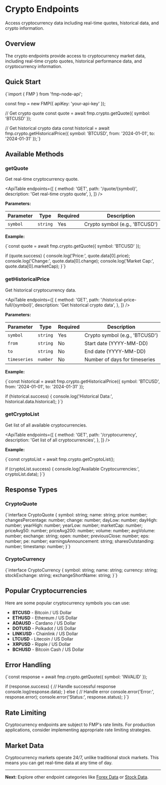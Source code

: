 # Crypto Endpoints

Access cryptocurrency data including real-time quotes, historical data, and crypto information.

## Overview

The crypto endpoints provide access to cryptocurrency market data, including real-time crypto quotes, historical performance data, and cryptocurrency information.

## Quick Start

<CodeBlock language="typescript">
{`import { FMP } from 'fmp-node-api';

const fmp = new FMP({ apiKey: 'your-api-key' });

// Get crypto quote
const quote = await fmp.crypto.getQuote({ symbol: 'BTCUSD' });

// Get historical crypto data
const historical = await fmp.crypto.getHistoricalPrice({
symbol: 'BTCUSD',
from: '2024-01-01',
to: '2024-01-31'
});`}

</CodeBlock>

## Available Methods

### getQuote

Get real-time cryptocurrency quote.

<ApiTable
  endpoints={[
    {
      method: 'GET',
      path: '/quote/{symbol}',
      description: 'Get real-time crypto quote',
    },
  ]}
/>

**Parameters:**

| Parameter | Type     | Required | Description                    |
| --------- | -------- | -------- | ------------------------------ |
| `symbol`  | `string` | Yes      | Crypto symbol (e.g., 'BTCUSD') |

**Example:**

<CodeBlock language="typescript">
{`const quote = await fmp.crypto.getQuote({ symbol: 'BTCUSD' });

if (quote.success) {
console.log('Price:', quote.data[0].price);
console.log('Change:', quote.data[0].change);
console.log('Market Cap:', quote.data[0].marketCap);
}`}

</CodeBlock>

### getHistoricalPrice

Get historical cryptocurrency data.

<ApiTable
  endpoints={[
    {
      method: 'GET',
      path: '/historical-price-full/{symbol}',
      description: 'Get historical crypto data',
    },
  ]}
/>

**Parameters:**

| Parameter    | Type     | Required | Description                    |
| ------------ | -------- | -------- | ------------------------------ |
| `symbol`     | `string` | Yes      | Crypto symbol (e.g., 'BTCUSD') |
| `from`       | `string` | No       | Start date (YYYY-MM-DD)        |
| `to`         | `string` | No       | End date (YYYY-MM-DD)          |
| `timeseries` | `number` | No       | Number of days for timeseries  |

**Example:**

<CodeBlock language="typescript">
{`const historical = await fmp.crypto.getHistoricalPrice({
    symbol: 'BTCUSD',
    from: '2024-01-01',
    to: '2024-01-31'
});

if (historical.success) {
console.log('Historical Data:', historical.data.historical);
}`}

</CodeBlock>

### getCryptoList

Get list of all available cryptocurrencies.

<ApiTable
  endpoints={[
    {
      method: 'GET',
      path: '/cryptocurrency',
      description: 'Get list of all cryptocurrencies',
    },
  ]}
/>

**Example:**

<CodeBlock language="typescript">
{`const cryptoList = await fmp.crypto.getCryptoList();

if (cryptoList.success) {
console.log('Available Cryptocurrencies:', cryptoList.data);
}`}

</CodeBlock>

## Response Types

### CryptoQuote

<CodeBlock language="typescript">
  {`interface CryptoQuote {
    symbol: string;
    name: string;
    price: number;
    changesPercentage: number;
    change: number;
    dayLow: number;
    dayHigh: number;
    yearHigh: number;
    yearLow: number;
    marketCap: number;
    priceAvg50: number;
    priceAvg200: number;
    volume: number;
    avgVolume: number;
    exchange: string;
    open: number;
    previousClose: number;
    eps: number;
    pe: number;
    earningsAnnouncement: string;
    sharesOutstanding: number;
    timestamp: number;
}`}
</CodeBlock>

### CryptoCurrency

<CodeBlock language="typescript">
  {`interface CryptoCurrency {
    symbol: string;
    name: string;
    currency: string;
    stockExchange: string;
    exchangeShortName: string;
}`}
</CodeBlock>

## Popular Cryptocurrencies

Here are some popular cryptocurrency symbols you can use:

- **BTCUSD** - Bitcoin / US Dollar
- **ETHUSD** - Ethereum / US Dollar
- **ADAUSD** - Cardano / US Dollar
- **DOTUSD** - Polkadot / US Dollar
- **LINKUSD** - Chainlink / US Dollar
- **LTCUSD** - Litecoin / US Dollar
- **XRPUSD** - Ripple / US Dollar
- **BCHUSD** - Bitcoin Cash / US Dollar

## Error Handling

<CodeBlock language="typescript">
{`const response = await fmp.crypto.getQuote({ symbol: 'INVALID' });

if (response.success) {
// Handle successful response
console.log(response.data);
} else {
// Handle error
console.error('Error:', response.error);
console.error('Status:', response.status);
}`}

</CodeBlock>

## Rate Limiting

Cryptocurrency endpoints are subject to FMP's rate limits. For production applications, consider implementing appropriate rate limiting strategies.

## Market Data

Cryptocurrency markets operate 24/7, unlike traditional stock markets. This means you can get real-time data at any time of day.

---

**Next:** Explore other endpoint categories like [Forex Data](/docs/api/forex) or [Stock Data](/docs/api/stock).
